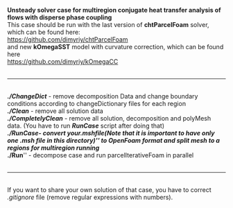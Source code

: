 '''Unsteady solver case for multiregion conjugate heat transfer analysis of flows with disperse phase coupling'''<br/>
This case should be run with the last version of '''chtParcelFoam''' solver, which can be found here:<br/>
https://github.com/dimyriy/chtParcelFoam<br/>
and new '''kOmegaSST''' model with curvature correction, which can be found here<br/>
https://github.com/dimyriy/kOmegaCC<br/>
<br/>
<hr/>
<br/>
'''''./ChangeDict''''' - remove decomposition Data and change boundary conditions according to changeDictionary files for each region<br/>
'''''./Clean''''' - remove all solution data<br/>
'''''./CompletelyClean''''' - remove all solution, decomposition and polyMesh data. (You have to run '''''RunCase''''' script after doing that)<br/>
'''''./RunCase''''' - convert your ''.msh'' file ''(Note that it is important to have only one .msh file in this directory)'' to OpenFoam format and split mesh to a regions for multiregion running<br/>
'''''./Run''''' - decompose case and run parcelIterativeFoam in parallel<br/>
<br/>
<hr/>
<br/>
If you want to share your own solution of that case, you have to correct ''.gitignore'' file (remove regular expressions with numbers).